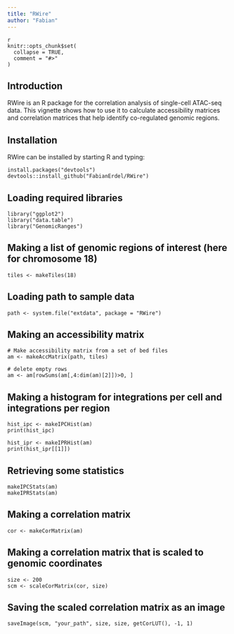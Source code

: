 ```yaml
---
title: "RWire"
author: "Fabian"
---
```


```
{r setup, include = FALSE}
knitr::opts_chunk$set(
  collapse = TRUE,
  comment = "#>"
)
```

## Introduction
RWire is an R package for the correlation analysis of single-cell ATAC-seq data. This vignette shows how to use it to calculate accessibility matrices and correlation matrices that help identify co-regulated genomic regions.

## Installation
RWire can be installed by starting R and typing:
```
install.packages("devtools")
devtools::install_github("FabianErdel/RWire")
```

## Loading required libraries
```
library("ggplot2")
library("data.table")
library("GenomicRanges")
```

## Making a list of genomic regions of interest (here for chromosome 18)
```
tiles <- makeTiles(18)
```

## Loading path to sample data
```
path <- system.file("extdata", package = "RWire")
```

## Making an accessibility matrix
```
# Make accessibility matrix from a set of bed files
am <- makeAccMatrix(path, tiles)

# delete empty rows
am <- am[rowSums(am[,4:dim(am)[2]])>0, ]
```

## Making a histogram for integrations per cell and integrations per region
```
hist_ipc <- makeIPCHist(am)
print(hist_ipc)

hist_ipr <- makeIPRHist(am)
print(hist_ipr[[1]])
```

## Retrieving some statistics
```
makeIPCStats(am)
makeIPRStats(am)
```

## Making a correlation matrix
```
cor <- makeCorMatrix(am)
```

## Making a correlation matrix that is scaled to genomic coordinates
```
size <- 200
scm <- scaleCorMatrix(cor, size)
```

## Saving the scaled correlation matrix as an image
```
saveImage(scm, "your_path", size, size, getCorLUT(), -1, 1)
```
